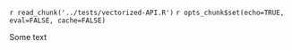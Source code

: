 
`r read_chunk('../tests/vectorized-API.R')`
`r opts_chunk$set(echo=TRUE, eval=FALSE, cache=FALSE)`



Some text

```r
```
